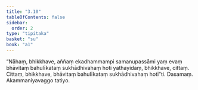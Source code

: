 ```yaml
---
title: "3.10"
tableOfContents: false
sidebar:
  order: 2
type: "tipitaka"
basket: "su"
book: "a1"
---
```



<DynamicBreadcrumb />

<Division number="30" book="a1" bookNo="15" page="5">

<Paragraph number="63" book="a1">
“Nāhaṃ, bhikkhave, aññaṃ ekadhammampi samanupassāmi yaṃ evaṃ bhāvitaṃ bahulīkataṃ sukhādhivahaṃ hoti yathayidaṃ, bhikkhave, cittaṃ. Cittaṃ, bhikkhave, bhāvitaṃ bahulīkataṃ sukhādhivahaṃ hotī”ti.

</Paragraph>
</Division>

<Paragraph number="64" type="center" book="a1">
Dasamaṃ.



</Paragraph>

<Paragraph number="65" type="center" book="a1">
Akammaniyavaggo tatiyo.
</Paragraph>